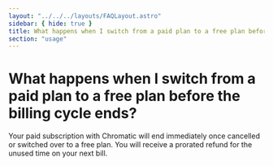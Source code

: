 ```yaml
---
layout: "../../../layouts/FAQLayout.astro"
sidebar: { hide: true }
title: What happens when I switch from a paid plan to a free plan before the billing cycle ends?
section: "usage"
---
```


# What happens when I switch from a paid plan to a free plan before the billing cycle ends?

Your paid subscription with Chromatic will end immediately once cancelled or switched over to a free plan.  You will receive a prorated refund for the unused time on your next bill.
